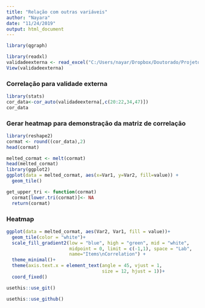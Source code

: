 ```yaml
---
title: "Relação com outras variáveis"
author: "Nayara"
date: "11/24/2019"
output: html_document
---
```


```r
library(qgraph)
```


```r
library(readxl)
validadeexterna <- read_excel("C:/Users/nayar/Dropbox/Doutorado/Projeto Doutorado/Projeto/Estudo 2 - Validação CAAS/Validação AFC/Validade externa.xlsx")
View(validadeexterna)
```


### Correlação para validade externa
```r
library(stats)
cor_data<-cor_auto(validadeexterna[,c(20:22,34,47)])
cor_data
```

### Gerar heatmap para demonstração da matriz de correlação
```r
library(reshape2)
cormat <- round((cor_data),2)
head(cormat)

melted_cormat <- melt(cormat)
head(melted_cormat)
library(ggplot2)
ggplot(data = melted_cormat, aes(x=Var1, y=Var2, fill=value)) + 
  geom_tile()

get_upper_tri <- function(cormat)
  cormat[lower.tri(cormat)]<- NA
  return(cormat)
```



### Heatmap
```r
ggplot(data = melted_cormat, aes(Var2, Var1, fill = value))+
  geom_tile(color = "white")+
  scale_fill_gradient2(low = "blue", high = "green", mid = "white", 
                       midpoint = 0, limit = c(-1,1), space = "Lab", 
                       name="Items\nCorrelation") +
  theme_minimal()+ 
  theme(axis.text.x = element_text(angle = 45, vjust = 1, 
                                   size = 12, hjust = 1))+
  coord_fixed()
```

```r
usethis::use_git()
```

```r
usethis::use_github()
```


